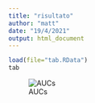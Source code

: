 ```yaml
---
title: "risultato"
author: "matt"
date: "19/4/2021"
output: html_document
---
```


```r
load(file="tab.RData")
tab
```
![AUCs](/home/matt/Dropbox/PHD/treatppmx/aucs.png)
